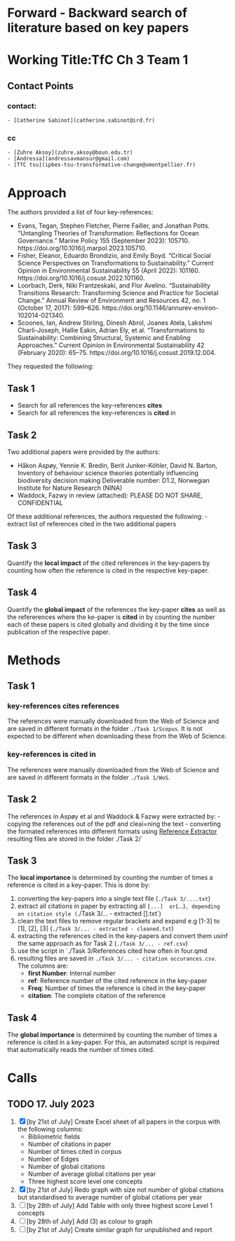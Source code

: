# Forward - Backward search of literature based on key papers

# Working Title:TfC Ch 3 Team 1

## Contact Points

### contact:
    - [Catherine Sabinot](catherine.sabinot@ird.fr)
### cc
    - [Zuhre Aksoy](zuhre.aksoy@boun.edu.tr)
    - [Andressa](andressavmansur@gmail.com)
    - [TfC tsu](ipbes-tsu-transformative-change@umontpellier.fr)

# Approach
The authors provided a list of four key-references:

- Evans, Tegan, Stephen Fletcher, Pierre Failler, and Jonathan Potts. “Untangling Theories of Transformation: Reflections for Ocean Governance.” Marine Policy 155 (September 2023): 105710. https://doi.org/10.1016/j.marpol.2023.105710.
- Fisher, Eleanor, Eduardo Brondizio, and Emily Boyd. “Critical Social Science Perspectives on Transformations to Sustainability.” Current Opinion in Environmental Sustainability 55 (April 2022): 101160. https://doi.org/10.1016/j.cosust.2022.101160.
- Loorbach, Derk, Niki Frantzeskaki, and Flor Avelino. “Sustainability Transitions Research: Transforming Science and Practice for Societal Change.” Annual Review of Environment and Resources 42, no. 1 (October 17, 2017): 599–626. https://doi.org/10.1146/annurev-environ-102014-021340.
- Scoones, Ian, Andrew Stirling, Dinesh Abrol, Joanes Atela, Lakshmi Charli-Joseph, Hallie Eakin, Adrian Ely, et al. “Transformations to Sustainability: Combining Structural, Systemic and Enabling Approaches.” Current Opinion in Environmental Sustainability 42 (February 2020): 65–75. https://doi.org/10.1016/j.cosust.2019.12.004.

They requested the following:

## Task 1

- Search for all references the key-references **cites**
- Search for all references the key-references is **cited** in

## Task 2
Two additional papers were provided by the authors:

- Håkon Aspøy, Yennie K. Bredin, Berit Junker-Köhler, David N. Barton, Inventory of behaviour science theories potentially influencing biodiversity decision making Deliverable number: D1.2, Norwegian Institute for Nature Research (NINA)
- Waddock, Fazwy in review (attached): PLEASE DO NOT SHARE, CONFIDENTIAL

Of these additional references, the authors requested the following:
- extract list of references cited in the two additional papers

## Task 3
Quantify the **local impact** of the cited references in the key-papers by counting how often the reference is cited in the respective key-paper.

## Task 4
Quantify the **global impact** of the references the key-paper **cites** as well as the refererences where the ke-paper is **cited** in by counting the number each of these papers is cited globally and dividing it by the time since publication of the respective paper.


# Methods
## Task 1
### key-references cites references
The references were manually downloaded from the Web of Science and are saved in different formats in the folder `./Task 1/Scopus`. It is not expected to be different when downloading these from the Web of Science.

### key-references is cited in
The references were manually downloaded from the Web of Science and are saved in different formats in the folder `./Task 1/WoS`.

## Task 2
The references in Aspøy et al and Waddock & Fazwy were extracted by:
- copying the references out of the pdf and cleai=ning the text
- converting the formated references into different formats using [Reference Extractor](https://rintze.zelle.me/ref-extractor/)
resulting files are stored in the folder ./Task 2/`

## Task 3

The **local importance** is determined by counting the number of times a reference is cited in a key-paper. This is done by:

1. converting the key-papers into a single text file (`./Task 3/....txt`)
2. extract all citations in paper by extracting all `[...]
 or `(...)`, depending on citation style (`./Task 3/... - extracted [].txt`)
3. clean the text files to remove regular brackets and expand e.g [1-3] to [1], [2], [3] (`./Task 3/... - extracted - cleaned.txt`)
4. extracting the references cited in the key-papers and convert them usinf the same approach as for Task 2 (`./Task 3/... - ref.csv`)
5. use the script in `./Task 3/References cited how often in four.qmd
6. resulting files are saved in `./Task 3/... - citation occurances.csv`. The columns are:
    - **first Number**: Internal number
    - **ref**: Reference number of the cited reference in the key-paper
    - **Freq**: Number of times the reference is cited in the key-paper
    - **citation**: The complete citation of the reference
 
## Task 4
The **global importance** is determined by counting the number of times a reference is cited in a key-paper. 
For this, an automated script is required that automatically reads the number of times cited. 

<!-- https://www.nature.com/articles/d41586-022-00138-y
https://blog.ourresearch.org/new-study-shows-openalex-is-a-good-alternative-to-scopus-for-demographic-research/
https://blog.ourresearch.org/openalex-update-june/ -->

# Calls
## TODO 17. July 2023
1. [x] [by 21st of July] Create Excel sheet of all papers in the corpus with the following columns:
	- Bibliometric fields
	- Number of citations in paper
	- Number of times cited in corpus
	- Number of Edges
	- Number of global citations
	- Number of average global citations per year
	- Three highest score level one concepts
2. [x] [by 21st of July] Redo graph with size not number of global citations but standardised to average number of global citations per year
3. [ ] [by 28th of July] Add Table with only three highest score Level 1 concepts
4. [ ] [by 28th of July] Add (3) as colour to graph
5. [ ] [by 21st of July] Create similar graph for unpublished and report
